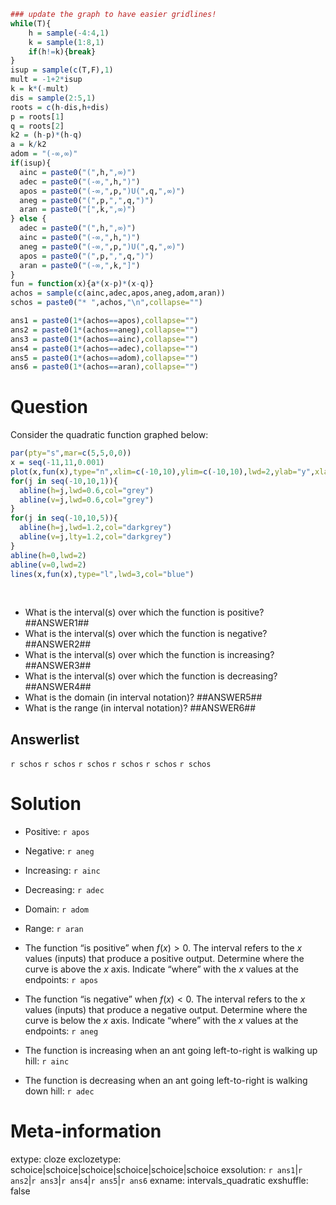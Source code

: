 ```r
### update the graph to have easier gridlines!
while(T){
    h = sample(-4:4,1)
    k = sample(1:8,1)
    if(h!=k){break}
}
isup = sample(c(T,F),1)
mult = -1+2*isup
k = k*(-mult)
dis = sample(2:5,1)
roots = c(h-dis,h+dis)
p = roots[1]
q = roots[2]
k2 = (h-p)*(h-q)
a = k/k2
adom = "(-∞,∞)"
if(isup){
  ainc = paste0("(",h,",∞)")
  adec = paste0("(-∞,",h,")")
  apos = paste0("(-∞,",p,")U(",q,",∞)")
  aneg = paste0("(",p,",",q,")")
  aran = paste0("[",k,",∞)")
} else {
  adec = paste0("(",h,",∞)")
  ainc = paste0("(-∞,",h,")")
  aneg = paste0("(-∞,",p,")U(",q,",∞)")
  apos = paste0("(",p,",",q,")")
  aran = paste0("(-∞,",k,"]")
}
fun = function(x){a*(x-p)*(x-q)}
achos = sample(c(ainc,adec,apos,aneg,adom,aran))
schos = paste0("* ",achos,"\n",collapse="")

ans1 = paste0(1*(achos==apos),collapse="")
ans2 = paste0(1*(achos==aneg),collapse="")
ans3 = paste0(1*(achos==ainc),collapse="")
ans4 = paste0(1*(achos==adec),collapse="")
ans5 = paste0(1*(achos==adom),collapse="")
ans6 = paste0(1*(achos==aran),collapse="")
```

Question
========

Consider the quadratic function graphed below:

```r
par(pty="s",mar=c(5,5,0,0))
x = seq(-11,11,0.001)
plot(x,fun(x),type="n",xlim=c(-10,10),ylim=c(-10,10),lwd=2,ylab="y",xlab="x")
for(j in seq(-10,10,1)){
  abline(h=j,lwd=0.6,col="grey")
  abline(v=j,lwd=0.6,col="grey")
}
for(j in seq(-10,10,5)){
  abline(h=j,lwd=1.2,col="darkgrey")
  abline(v=j,lty=1.2,col="darkgrey")
}
abline(h=0,lwd=2)
abline(v=0,lwd=2)
lines(x,fun(x),type="l",lwd=3,col="blue")
```
\



* What is the interval(s) over which the function is positive? ##ANSWER1##
* What is the interval(s) over which the function is negative? ##ANSWER2##
* What is the interval(s) over which the function is increasing? ##ANSWER3##
* What is the interval(s) over which the function is decreasing? ##ANSWER4##
* What is the domain (in interval notation)? ##ANSWER5##
* What is the range (in interval notation)? ##ANSWER6##


Answerlist
--------
`r schos`
`r schos`
`r schos`
`r schos`
`r schos`
`r schos`


Solution
========

* Positive: `r apos`
* Negative: `r aneg`
* Increasing: `r ainc`
* Decreasing: `r adec`
* Domain: `r adom`
* Range: `r aran`


* The function "is positive" when $f(x)>0$. The interval refers to the $x$ values (inputs) that produce a positive output. Determine where the curve is above the $x$ axis. Indicate "where" with the $x$ values at the endpoints: `r apos`
* The function "is negative" when $f(x)<0$. The interval refers to the $x$ values (inputs) that produce a negative output. Determine where the curve is below the $x$ axis. Indicate "where" with the $x$ values at the endpoints: `r aneg`
* The function is increasing when an ant going left-to-right is walking up hill: `r ainc`
* The function is decreasing when an ant going left-to-right is walking down hill: `r adec`



Meta-information
============
extype: cloze
exclozetype: schoice|schoice|schoice|schoice|schoice|schoice
exsolution: `r ans1`|`r ans2`|`r ans3`|`r ans4`|`r ans5`|`r ans6`
exname: intervals_quadratic
exshuffle: false